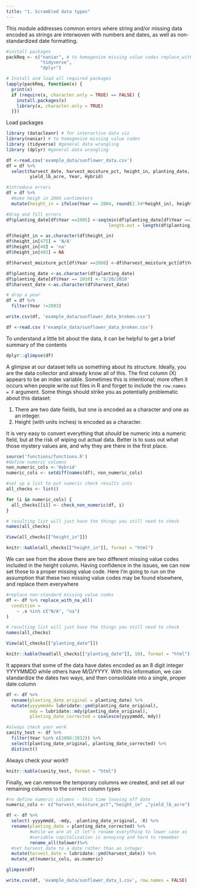 ```yaml
---
title: "1. Scrambled data types"
---
```


This module addresses common errors where string and/or missing data encoded as strings are interwoven with numbers and dates, as well as non-standardized date formatting.

```r
#install packages
packReq <- c("naniar", # to homogenize missing value codes replace_with_na_all
             "tidyverse",
             "dplyr") 

# Install and load all required packages
lapply(packReq, function(x) {
  print(x)
  if (require(x, character.only = TRUE) == FALSE) {
    install.packages(x)
    library(x, character.only = TRUE)
  }})

```

Load packages

```r
library (datacleanr) # for interactive data viz
library(naniar) # to homogenize missing value codes
library (tidyverse) #general data wrangling
library (dplyr) #general data wrangling
```

```r
df <-read.csv('example_data/sunflower_data.csv')
df = df %>%
  select(harvest_date, harvest_moisture_pct, height_in, planting_date, 
         yield_lb_acre, Year, Hybrid)

#introduce errors
df = df %>% 
  #make heigh in 2004 centimeters
  mutate(height_in = ifelse(Year == 2004, round(2.54*height_in), height_in))

#drag and fill errors
df$planting_date[df$Year ==2005] <-seq(min(df$planting_date[df$Year ==2005]),by=1,
                                       length.out = length(df$planting_date[df$Year ==2005]))

df$height_in = as.character(df$height_in)
df$height_in[475] = 'N/A'
df$height_in[40] = 'na'
df$height_in[483] = NA

df$harvest_moisture_pct[df$Year ==2008] <-df$harvest_moisture_pct[df$Year ==2008]/100

df$planting_date <-as.character(df$planting_date)
df$planting_date[df$Year == 2010] <-'5/20/2010'
df$harvest_date <-as.character(df$harvest_date)

# drop a year
df = df %>%
  filter(Year !=2003)

write.csv(df, 'example_data/sunflower_data_broken.csv')


```

```r
df <-read.csv ('example_data/sunflower_data_broken.csv')

```

To understand a little bit about the data, it can be helpful to get a brief summary of the contents

```r
dplyr::glimpse(df)

```

A glimpse at our dataset tells us something about its structure. Ideally, you are the data collector and already know all of this. The first column (X) appears to be an index variable. Sometimes this is intentional; more often it occurs when people write out files in R and forget to include the `row.names = F` argument. Some things should strike you as potentially problematic about this dataset:

1.  There are two date fields, but one is encoded as a character and one as an integer.
2.  Height (with units inches) is encoded as a character.

It is very easy to convert everything that *should* be numeric into a numeric field, but at the risk of wiping out actual data. Better is to suss out what those mystery values are, and why they are there in the first place.

```r
source('functions/functions.R')
#define numeric columns
non_numeric_cols <-'Hybrid'
numeric_cols <- setdiff(names(df), non_numeric_cols)

#set up a list to put numeric check results into
all_checks <- list()

for (i in numeric_cols) {
  all_checks[[i]] <- check_non_numeric(df, i)
}

# resulting list will just have the things you still need to check
names(all_checks)

```

```r
View(all_checks[["height_in"]])
```

```r
knitr::kable(all_checks[["height_in"]], format = "html")

```

We can see from the above there are two different missing value codes included in the height column. Having confidence in the issues, we can now set those to a proper missing value code. Here I'm going to run on the assumption that these two missing value codes may be found elsewhere, and replace them everywhere

```r
#replace non-standard missing value codes
df <- df %>% replace_with_na_all(
  condition =
    ~ .x %in% c("N/A", "na")
)

```

```r
# resulting list will just have the things you still need to check
names(all_checks)

```

```r
View(all_checks[["planting_date"]])
```

```r
knitr::kable(head(all_checks[["planting_date"]], 10), format = "html")

```

It appears that some of the data have dates encoded as an 8 digit integer YYYYMMDD while others have M/D/YYYY. With this information, we can standardize the dates two ways, and then consolidate into a single, proper date column

```r
df <- df %>%
  rename(planting_date_original = planting_date) %>%
  mutate(yyyymmdd= lubridate::ymd(planting_date_original),
         mdy = lubridate::mdy(planting_date_original),
         planting_date_corrected = coalesce(yyyymmdd, mdy))

#always check your work
sanity_test <- df %>% 
  filter(Year %in% c(2008:2012)) %>%
  select(planting_date_original, planting_date_corrected) %>%
  distinct()

```

Always check your work!!

```r
knitr::kable(sanity_test, format = "html")

```

Finally, we can remove the temporary columns we created, and set all our remaining columns to the correct column types

```r
#re define numeric columns - this time leaving off date
numeric_cols <- c("harvest_moisture_pct","height_in" ,"yield_lb_acre")      

df <- df %>%
  select(-yyyymmdd, -mdy, -planting_date_original, -X) %>%
  rename(planting_date = planting_date_corrected) %>%
         #while we are at it let's rename everything to lower case as 
         #variable capitalization is annoying and hard to remember
         rename_all(tolower)%>%
  #set harvest_date to a date rather than an integer
  mutate(harvest_date = lubridate::ymd(harvest_date)) %>%
  mutate_at(numeric_cols, as.numeric)

glimpse(df)

write.csv(df, 'example_data/sunflower_data_1.csv', row.names = FALSE)
```

